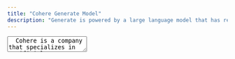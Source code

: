 ```yaml
---
title: "Cohere Generate Model"
description: "Generate is powered by a large language model that has read billions of words, learning the patterns and idiosyncrasies of sentences. Using this knowledge, it writes content, predicts outcomes or answers questions at your command"
---
```


<TextArea full align="center">
  Cohere is a company that specializes in artificial intelligence. Their mission
  is to help businesses harness the power of AI to improve their operations.
  Cohere offers a suite of AI-powered tools that can be used to automate tasks,
  improve customer service, and boost sales. Their products are designed to be
  easy to use and integrate with existing business systems. The Cohere natural
  language processing platform makes it easier for developers to build natural
  language processing models into applications and helps companies infuse
  natural language processing capabilities into their business using tools like
  chatbots, without requiring AI expertise of their own. Useful links: [Cohere
  website](https://cohere.ai/), [Co:here platform](https://os.cohere.ai/),
  [Co:here Docs](https://docs.cohere.ai/)
</TextArea>

<div className="prose mt-12 prose-h2:text-3xl">

</div>

<Libraries title="Cohere Libraries" description="Discover Co:here API SDK's to help you get started">
  <Library
    name="Cohere Node"
    language="JS/TS"
    description="This package provides functionality developed to simplify interfacing with the cohere.ai natural language API. This SDK provides support for both TypeScript and JavaScript Node.js projects."
    href="https://github.com/cohere-ai/cohere-node"
  />
  <Library
    name="Cohere Go"
    language="Go"
    description="This package provides functionality developed to simplify interfacing with the cohere.ai natural language API in Go."
    href="https://github.com/cohere-ai/cohere-go"
  />
  <Library
    name="Cohere Python"
    language="Python"
    description="This package provides functionality developed to simplify interfacing with the Cohere API in Python 3."
    href="https://github.com/cohere-ai/cohere-python"
  />
  <Library
    name="Cohere Ruby"
    language="Ruby"
    description="This package provides functionality developed to simplify interfacing with the cohere.ai NLP API in Ruby."
    href="https://github.com/cohere-ai/cohere-ruby"
  />
</Libraries>

<Libraries title="Cohere Boilerplates" description="Boilerplates to help you get started" id="boilerplates">
  <Library
    name="Nextjs Boilerplate"
    language="Javascript"
    description="Article summarizer Boilerplate for Nextjs, Co:here, TailwindCSS, Vercel."
    href="https://github.com/lablab-ai/nextjs-cohere-boilerplate"
  />
  <Library
    name="Streamlit Boilerplate"
    language="Python"
    description="Hashtag generator Boilerplate for Co:here, Streamlit, Streamlit Cloud."
    href="https://github.com/lablab-ai/streamlit-cohere-boilerplate"
  />
  <Library
    name="Replit Boilerplate"
    language="Python"
    description="Generate an email on command with Co:here and Replit."
    href="https://replit.com/@ezzcodeezzlife/Cohere-Boilerplate?v=1"
  />
</Libraries>

<Libraries title="Cohere Sandbox" description="Sandbox is a collection of experimental, open-source GitHub repositories that make building applications using large language models fast and easy with Cohere">
  <Library
    name="Sandbox Introduction Blog Post"
    description="Sandbox aims to help build and strengthen language AI communities while enabling contributors to build more robust applications and services faster than ever."
    href="https://txt.cohere.ai/introducing-sandbox-coheres-experimental-open-source-initiative/"
  />
  <Library
    name="Sandbox Conversant - Github repository"
    language="Python"
    description="Conversational AI tooling & personas built on Cohere's LLMs"
    href="https://github.com/cohere-ai/sandbox-conversant-lib"
  />
  <Library
    name="Sandbox Conversant - PyPi repository"
    language="Python"
    description="Conversational AI tooling & personas built on Cohere's LLMs"
    href="https://pypi.org/project/conversant/"
  />
  <Library
    name="Sandbox Conversant Streamlit Demo"
    language="Python"
    description="Conversational Personas using Cohere and Streamlit"
    href="https://conversant.streamlit.app/"
  />
</Libraries>

<Libraries title="Cohere Semantic Search" description="Language models give computers the ability to search by meaning and go beyond searching by matching keywords. This capability is called semantic search.">
  <Library
    name="Introductory guide"
    description="Article for building a simple semantic search engine."
    href="https://docs.cohere.ai/docs/semantic-search"
  />
  <Library
    name="Collab Notebook - Basic Semantic Search"
    language="Python"
    description="In this notebook, we'll build a simple semantic search engine"
    href="https://colab.research.google.com/github/cohere-ai/notebooks/blob/main/notebooks/Basic_Semantic_Search.ipynb"
  />
  <Library
    name="Semantic Search with Cohere Sandbox"
    language="Python"
    description="A demonstration of how a semantic search engine can be quickly built using Cohere's platform."
    href="https://github.com/cohere-ai/sandbox-toy-semantic-search"
  />
</Libraries>

<Libraries title="Cohere Multilingual Model" description="Cohere's Multilingual Text Understanding Model is Now Available">
  <Library
    name="Sandbox Multilingual"
    description="Github Repo for the multilingual sandbox from Cohere"
    href="https://github.com/cohere-ai/sandbox-multilingual"
  /> 
  <Library
    name="Quick Youtube Tutorial"
    description="Giving computers many human languages with Cohere's multilingual embeddings"
    href="https://www.youtube.com/watch?v=45mF81IosK4&&ab_channel=Cohere"
  />
  <Library
    name="Demo"
    description="Check out this multilingual movies search and recommendation demo that is built with Streamlit and Coheres' multilingual model"
    href="https://co-movies.streamlit.app/"
  />
</Libraries>
